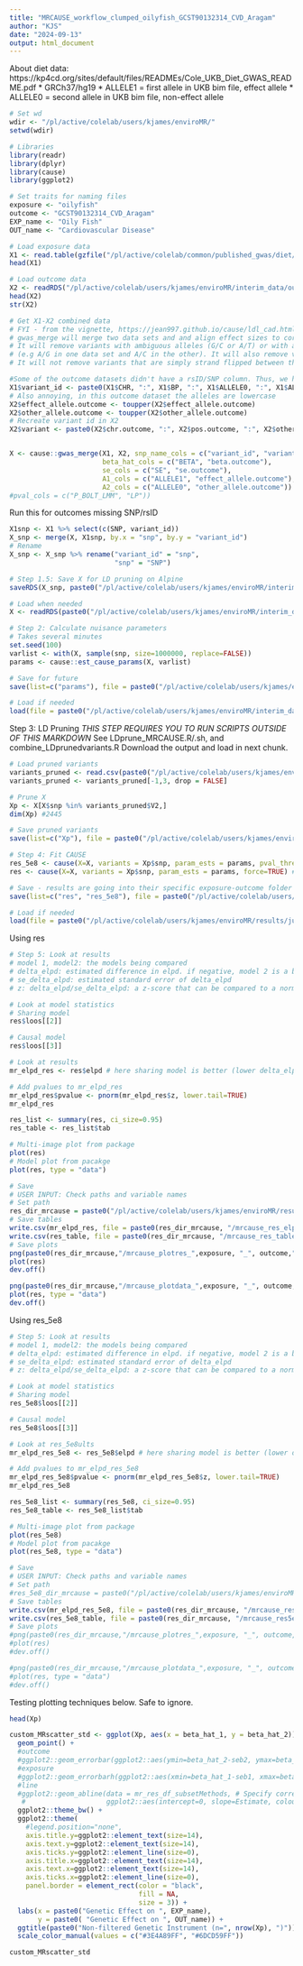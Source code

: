 ```yaml
---
title: "MRCAUSE_workflow_clumped_oilyfish_GCST90132314_CVD_Aragam"
author: "KJS"
date: "2024-09-13"
output: html_document
---
```


About diet data: https://kp4cd.org/sites/default/files/READMEs/Cole_UKB_Diet_GWAS_README.pdf
* GRCh37/hg19
* ALLELE1 = first allele in UKB bim file, effect allele
* ALLELE0 = second allele in UKB bim file, non-effect allele

```r
# Set wd
wdir <- "/pl/active/colelab/users/kjames/enviroMR/"
setwd(wdir)

# Libraries
library(readr)
library(dplyr)
library(cause)
library(ggplot2)
```

```r
# Set traits for naming files 
exposure <- "oilyfish"
outcome <- "GCST90132314_CVD_Aragam" 
EXP_name <- "Oily Fish"
OUT_name <- "Cardiovascular Disease"

# Load exposure data
X1 <- read.table(gzfile("/pl/active/colelab/common/published_gwas/diet/cole_naturecomm_2020/BOLTlmm_UKB_genoQCEURN455146_v3_diet_oilyfish_overallfreq.1329.average_QT_BgenSnps_mac20_maf0.005_info0.6.gz"), header = TRUE)
head(X1)

# Load outcome data
X2 <- readRDS("/pl/active/colelab/users/kjames/enviroMR/interim_data/outcome/formatted_GCST90132314_CVD_Aragam_GRCh37.rds")
head(X2)
str(X2)
```

```r
# Get X1-X2 combined data
# FYI - from the vignette, https://jean997.github.io/cause/ldl_cad.html 
# gwas_merge will merge two data sets and and align effect sizes to correspond to the same allele.
# It will remove variants with ambiguous alleles (G/C or A/T) or with alleles that do not match between data sets
# (e.g A/G in one data set and A/C in the other). It will also remove variants that are duplicated in either data set.
# It will not remove variants that are simply strand flipped between the two data sets (e. g. A/C in one data set, T/G in the other)

#Some of the outcome datasets didn't have a rsID/SNP column. Thus, we have to merge using variant ID. Create a variant ID column in X1 (diet data) that matches the X2 format (chr:bp:other:effect)
X1$variant_id <- paste0(X1$CHR, ":", X1$BP, ":", X1$ALLELE0, ":", X1$ALLELE1)
# Also annoying, in this outcome dataset the alleles are lowercase
X2$effect_allele.outcome <- toupper(X2$effect_allele.outcome)
X2$other_allele.outcome <- toupper(X2$other_allele.outcome)
# Recreate variant id in X2 
X2$variant <- paste0(X2$chr.outcome, ":", X2$pos.outcome, ":", X2$other_allele.outcome, ":", X2$effect_allele.outcome)


X <- cause::gwas_merge(X1, X2, snp_name_cols = c("variant_id", "variant"), 
                       beta_hat_cols = c("BETA", "beta.outcome"), 
                       se_cols = c("SE", "se.outcome"), 
                       A1_cols = c("ALLELE1", "effect_allele.outcome"), # EFFECT ALLELE, per vignette example
                       A2_cols = c("ALLELE0", "other_allele.outcome"))
#pval_cols = c("P_BOLT_LMM", "LP"))
```

Run this for outcomes missing SNP/rsID
```r
X1snp <- X1 %>% select(c(SNP, variant_id))
X_snp <- merge(X, X1snp, by.x = "snp", by.y = "variant_id")
# Rename
X_snp <- X_snp %>% rename("variant_id" = "snp",
                          "snp" = "SNP")
```

```r
# Step 1.5: Save X for LD pruning on Alpine
saveRDS(X_snp, paste0("/pl/active/colelab/users/kjames/enviroMR/interim_data/MRCAUSE/", exposure, "_", outcome, "_nonLDpruned.rds"))

# Load when needed
X <- readRDS(paste0("/pl/active/colelab/users/kjames/enviroMR/interim_data/MRCAUSE/", exposure, "_", outcome, "_nonLDpruned.rds"))
```


```r
# Step 2: Calculate nuisance parameters
# Takes several minutes
set.seed(100)
varlist <- with(X, sample(snp, size=1000000, replace=FALSE))
params <- cause::est_cause_params(X, varlist)

# Save for future
save(list=c("params"), file = paste0("/pl/active/colelab/users/kjames/enviroMR/interim_data/MRCAUSE/", exposure, "_", outcome, "_nonLDpruned_params.Rdata"))

# Load if needed
load(file = paste0("/pl/active/colelab/users/kjames/enviroMR/interim_data/MRCAUSE/", exposure, "_", outcome, "_nonLDpruned_params.Rdata"))
```

Step 3: LD Pruning
*THIS STEP REQUIRES YOU TO RUN SCRIPTS OUTSIDE OF THIS MARKDOWN*
See LDprune_MRCAUSE.R/.sh, and combine_LDprunedvariants.R
Download the output and load in next chunk.

```r
# Load pruned variants
variants_pruned <- read.csv(paste0("/pl/active/colelab/users/kjames/enviroMR/MR_CAUSE/pruned_data/LD_1KG_pruned_",exposure,"_",outcome,".csv"))
variants_pruned <- variants_pruned[-1,3, drop = FALSE]

# Prune X
Xp <- X[X$snp %in% variants_pruned$V2,]
dim(Xp) #2445

# Save pruned variants
save(list=c("Xp"), file = paste0("/pl/active/colelab/users/kjames/enviroMR/interim_data/MRCAUSE/", exposure, "_", outcome, "_LDpruned_variants.Rdata"))
```

```r
# Step 4: Fit CAUSE
res_5e8 <- cause(X=X, variants = Xp$snp, param_ests = params, pval_thresh = 0.00000005) # got a warning about p-values so trying this thresh
res <- cause(X=X, variants = Xp$snp, param_ests = params, force=TRUE) # ignore p-values

# Save - results are going into their specific exposure-outcome folder
save(list=c("res", "res_5e8"), file = paste0("/pl/active/colelab/users/kjames/enviroMR/results/julie_collab/MRCAUSE/", exposure, "_", outcome,"/MRCAUSE_res_", exposure, "_", outcome, ".Rdata"))

# Load if needed
load(file = paste0("/pl/active/colelab/users/kjames/enviroMR/results/julie_collab/MRCAUSE/",exposure, "_", outcome,"/MRCAUSE_res_", exposure, "_", outcome, ".Rdata"))

```

Using res
```r
# Step 5: Look at results
# model 1, model2: the models being compared
# delta_elpd: estimated difference in elpd. if negative, model 2 is a better fit.
# se_delta_elpd: estimated standard error of delta_elpd
# z: delta_elpd/se_delta_elpd: a z-score that can be compared to a normal distribution to test if the difference in model fit is significant

# Look at model statistics
# Sharing model
res$loos[[2]]

# Causal model
res$loos[[3]]

# Look at results
mr_elpd_res <- res$elpd # here sharing model is better (lower delta_elpd)

# Add pvalues to mr_elpd_res
mr_elpd_res$pvalue <- pnorm(mr_elpd_res$z, lower.tail=TRUE)
mr_elpd_res

res_list <- summary(res, ci_size=0.95)
res_table <- res_list$tab

# Multi-image plot from package
plot(res)
# Model plot from pacakge
plot(res, type = "data")

# Save
# USER INPUT: Check paths and variable names
# Set path
res_dir_mrcause = paste0("/pl/active/colelab/users/kjames/enviroMR/results/julie_collab/MRCAUSE/", exposure, "_", outcome)
# Save tables
write.csv(mr_elpd_res, file = paste0(res_dir_mrcause, "/mrcause_res_elpd_", exposure, "_", outcome, ".csv"))
write.csv(res_table, file = paste0(res_dir_mrcause, "/mrcause_res_table_", exposure, "_", outcome, ".csv"))
# Save plots
png(paste0(res_dir_mrcause,"/mrcause_plotres_",exposure, "_", outcome,"_results.png"), width = 900, height = 600)
plot(res)
dev.off()

png(paste0(res_dir_mrcause,"/mrcause_plotdata_",exposure, "_", outcome,"_results.png"), width = 900, height = 600)
plot(res, type = "data")
dev.off()
```
Using res_5e8
```r
# Step 5: Look at results
# model 1, model2: the models being compared
# delta_elpd: estimated difference in elpd. if negative, model 2 is a better fit.
# se_delta_elpd: estimated standard error of delta_elpd
# z: delta_elpd/se_delta_elpd: a z-score that can be compared to a normal distribution to test if the difference in model fit is significant

# Look at model statistics
# Sharing model
res_5e8$loos[[2]]

# Causal model
res_5e8$loos[[3]]

# Look at res_5e8ults
mr_elpd_res_5e8 <- res_5e8$elpd # here sharing model is better (lower delta_elpd)

# Add pvalues to mr_elpd_res_5e8
mr_elpd_res_5e8$pvalue <- pnorm(mr_elpd_res_5e8$z, lower.tail=TRUE)
mr_elpd_res_5e8

res_5e8_list <- summary(res_5e8, ci_size=0.95)
res_5e8_table <- res_5e8_list$tab

# Multi-image plot from package
plot(res_5e8)
# Model plot from pacakge
plot(res_5e8, type = "data")

# Save
# USER INPUT: Check paths and variable names
# Set path
#res_5e8_dir_mrcause = paste0("/pl/active/colelab/users/kjames/enviroMR/results/julie_collab/MRCAUSE/", exposure, "_", outcome)
# Save tables
write.csv(mr_elpd_res_5e8, file = paste0(res_dir_mrcause, "/mrcause_res5e8_elpd_", exposure, "_", outcome, ".csv"))
write.csv(res_5e8_table, file = paste0(res_dir_mrcause, "/mrcause_res5e8_table_", exposure, "_", outcome, ".csv"))
# Save plots
#png(paste0(res_dir_mrcause,"/mrcause_plotres_",exposure, "_", outcome,"_results.png"), width = 900, height = 600)
#plot(res)
#dev.off()

#png(paste0(res_dir_mrcause,"/mrcause_plotdata_",exposure, "_", outcome,"_results.png"), width = 900, height = 600)
#plot(res, type = "data")
#dev.off()
```

Testing plotting techniques below. Safe to ignore.
```r
head(Xp)

custom_MRscatter_std <- ggplot(Xp, aes(x = beta_hat_1, y = beta_hat_2)) +
  geom_point() +
  #outcome
  #ggplot2::geom_errorbar(ggplot2::aes(ymin=beta_hat_2-seb2, ymax=beta_hat_2+seb2), colour="grey", width=0) +
  #exposure
  #ggplot2::geom_errorbarh(ggplot2::aes(xmin=beta_hat_1-seb1, xmax=beta_hat_1+seb1), colour="grey", height=0) +
  #line
  #ggplot2::geom_abline(data = mr_res_df_subsetMethods, # Specify correct data here
   #                    ggplot2::aes(intercept=0, slope=Estimate, colour=Method), size = 1.75, show.legend=TRUE) + #0 if not MR-Egger
  ggplot2::theme_bw() +
  ggplot2::theme(
    #legend.position="none", 
    axis.title.y=ggplot2::element_text(size=14),
    axis.text.y=ggplot2::element_text(size=14), 
    axis.ticks.y=ggplot2::element_line(size=0),
    axis.title.x=ggplot2::element_text(size=14),
    axis.text.x=ggplot2::element_text(size=14),
    axis.ticks.x=ggplot2::element_line(size=0),
    panel.border = element_rect(color = "black", 
                                fill = NA, 
                                size = 3)) +
  labs(x = paste0("Genetic Effect on ", EXP_name),
       y = paste0( "Genetic Effect on ", OUT_name)) +
  ggtitle(paste0("Non-filtered Genetic Instrument (n=", nrow(Xp), ")")) +
  scale_color_manual(values = c("#3E4A89FF", "#6DCD59FF"))

custom_MRscatter_std
```

